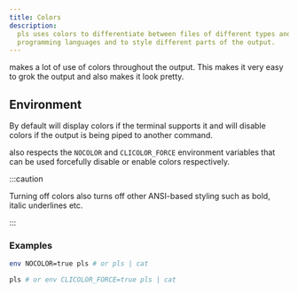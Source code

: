 ```yaml
---
title: Colors
description:
  pls uses colors to differentiate between files of different types and
  programming languages and to style different parts of the output.
---
```



<Pls /> makes a lot of use of colors throughout the output. This makes it very
easy to grok the output and also makes it look pretty.

## Environment

By default <Pls /> will display colors if the terminal supports it and will
disable colors if the output is being piped to another command.

<Pls /> also respects the `NOCOLOR` and `CLICOLOR_FORCE` environment variables
that can be used forcefully disable or enable colors respectively.

:::caution

Turning off colors also turns off other ANSI-based styling such as bold, italic
underlines etc.

:::

### Examples

```bash
env NOCOLOR=true pls # or pls | cat
```

<ColorsOff />

```bash
pls # or env CLICOLOR_FORCE=true pls | cat
```

<ColorsOn />
